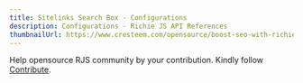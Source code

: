 ---
title: Sitelinks Search Box - Configurations
description: Configurations - Richie JS API References
thumbnailUrl: https://www.cresteem.com/opensource/boost-seo-with-richie-js/thumbnail.png
---

<Callout type='error' emoji="🚨">Help opensource RJS community by your contribution. Kindly follow [Contribute](/contributing-to-richie-js).</Callout>
